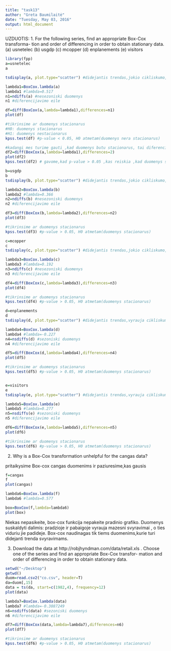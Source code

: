 ```yaml
---
title: "task13"
author: "Greta Baumilaitė"
date: "Tuesday, May 03, 2016"
output: html_document
---
```


UZDUOTIS: 1. For the following series, find an appropriate Box-Cox transforma-
tion and order of differencing in order to obtain stationary data.
(a) usnetelec
(b) usgdp
(c) mcopper
(d) enplanements
(e) visitors

```r
library(fpp)
a=usnetelec
a

tsdisplay(a, plot.type="scatter") #didejantis trendas,jokio cikliskumo,jokio sezoniskumo

lambda1=BoxCox.lambda(a)
lambda1 #lambda=0.517
n1=ndiffs(a) #nesezoniski duomenys
n1 #diferencijavimo eile

df=diff(BoxCox(a,lambda=lambda1),differences=n1)
plot(df)

#tikrinsime ar duomenys stacionarus
#H0: duomenys stacionarus
#H1: duomenys nestacionarus
kpss.test(df) #p-value < 0.05, H0 atmetam(duomenys nera stacionarus)

#kadangi mes turime gauti ,kad duomenys butu stacionarus, tai diferencijuosime antra karta,nors mums siule tik karta
df2=diff(BoxCox(a,lambda=lambda1),differences=2)
plot(df2)
kpss.test(df2) # gavome,kad p-value > 0.05 ,kas reiskia ,kad duomenys stacionarus.

b=usgdp
b
tsdisplay(b, plot.type="scatter") #didejantis trendas,jokio cikliskumo,jokio sezoniskumo

lambda2=BoxCox.lambda(b)
lambda2 #lambda=0.366
n2=ndiffs(b) #nesezoniski duomenys
n2 #diferencijavimo eile

df3=diff(BoxCox(b,lambda=lambda2),differences=n2)
plot(df3)

#tikrinsime ar duomenys stacionarus
kpss.test(df3) #p-value > 0.05, H0 atmetam(duomenys stacionarus)

c=mcopper
c
tsdisplay(c, plot.type="scatter") #didejantis trendas,jokio cikliskumo,nera sezoniskumo

lambda3=BoxCox.lambda(c)
lambda3 #lambda=0.192
n3=ndiffs(c) #nesezoniski duomenys
n3 #diferencijavimo eile

df4=diff(BoxCox(c,lambda=lambda3),differences=n3)
plot(df4)

#tikrinsime ar duomenys stacionarus
kpss.test(df4) #p-value > 0.05, H0 atmetam(duomenys stacionarus)

d=enplanements
d
tsdisplay(d, plot.type="scatter") #didejantis trendas,vyrauja cikliskumas,yra sezoniskumas

lambda4=BoxCox.lambda(d)
lambda4 #lambda=-0.227
n4=nsdiffs(d) #sezoniski duomenys
n4 #diferencijavimo eile

df5=diff(BoxCox(d,lambda=lambda4),differences=n4)
plot(df5)

#tikrinsime ar duomenys stacionarus
kpss.test(df5) #p-value > 0.05, H0 atmetam(duomenys stacionarus)


e=visitors
e
tsdisplay(e, plot.type="scatter") #didejantis trendas,vyrauja cikliskumas,yra sezoniskumas

lambda5=BoxCox.lambda(e)
lambda5 #lambda=0.277
n5=nsdiffs(e) #sezoniski duomenys
n5 #diferencijavimo eile

df6=diff(BoxCox(e,lambda=lambda5),differences=n5)
plot(df6)

#tikrinsime ar duomenys stacionarus
kpss.test(df6) #p-value > 0.05, H0 atmetam(duomenys stacionarus)

```
2. Why is a Box-Cox transformation unhelpful for the cangas data?

pritaikysime Box-cox cangas duomenims ir paziuresime,kas gausis
```r
f=cangas
f
plot(cangas)

lambda6=BoxCox.lambda(f)
lambda6 #lambda=0.577

box=BoxCox(f,lambda=lambda6)
plot(box)

```
Niekas nepasikeite, box-cox funkcija nepakeite pradinio grafiko. Duomenys suskaldyti dalimis: pradzioje ir pabaigoje vyrauja mazesni svyravimai , o ties viduriu jie padideje. Box-cox naudinagas tik tiems duomenims,kurie turi didejanti trenda svyravimams.

3. Download the data at http://robjhyndman.com/data/retail.xls .
Choose one of the series and find an appropriate Box-Cox transfor-
mation and order of differencing in order to obtain stationary data.
```r
setwd("~/Desktop")
getwd()
duom=read.csv2("co.csv", header=T)
da=duom[,15]
data = ts(da, start=c(1982,4), frequency=12)
plot(data)

lambda7=BoxCox.lambda(data)
lambda7 #lambda=-0.3887249
n6=nsdiffs(data) #sezoniski duomenys
n6 #diferencijavimo eile

df7=diff(BoxCox(data,lambda=lambda7),differences=n6)
plot(df7)

#tikrinsime ar duomenys stacionarus
kpss.test(df6) #p-value > 0.05, H0 atmetam(duomenys stacionarus)

```
